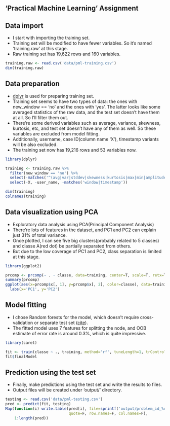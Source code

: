 'Practical Machine Learning' Assignment
---------------------------------------

## Data import
- I start with importing the training set.
- Training set will be modified to have fewer variables. So it's named 'training.raw' at this stage.
- Raw training set has 19,622 rows and 160 variables.

```r

training.raw <- read.csv('data/pml-training.csv')
dim(training.raw)
```

## Data preparation
- [dplyr](https://github.com/hadley/dplyr) is used for preparing training set.
- Training set seems to have two types of data: the ones with new_window == 'no' and the ones with 'yes'. The latter looks like some averaged statistics of the raw data, and the test set doesn't have them at all. So I'll filter them out.
- There're some derived variables such as average, variance, skewness, kurtosis, etc, and test set doesn't have any of them as well. So these variables are excluded from model fitting.
- Additionally, username, case ID(column name 'X'), timestamp variants will be also excluded.
- The training set now has 19,216 rows and 53 variables now.

```r
library(dplyr)

training <- training.raw %>% 
  filter(new_window == 'no') %>% 
  select(-matches('^(avg|var|stddev|skewness|kurtosis|max|min|amplitude)')) %>%
  select(-X, -user_name, -matches('window|timestamp'))

dim(training)
colnames(training)
```

## Data visualization using PCA
- Exploratory data analysis using PCA(Principal Component Analysis)
- There're lots of features in the dataset, and PC1 and PC2 can explain just 31% of total variance.
- Once plotted, I can see five big clusters(probably related to 5 classes) and classe A(red dot) be partially separated from others.
- But due to the low coverage of PC1 and PC2, class separation is limited at this stage.

```r
library(ggplot2)

prcomp <- prcomp(~ . - classe, data=training, center=T, scale=T, retx=T)
summary(prcomp)
ggplot(aes(x=prcomp$x[, 1], y=prcomp$x[, 2], color=classe), data=training) + geom_point(alpha=.3) +
  labs(x='PC1', y='PC2')
```

## Model fitting
- I chose Random forests for the model, which doesn't require cross-validation or separate test set ([cite](http://www.stat.berkeley.edu/~breiman/RandomForests/cc_home.htm#ooberr)).
- The fitted model uses 7 features for splitting the node, and OOB estimate of error rate is around 0.3%, which is quite impressive.

```r
library(caret)

fit <- train(classe ~ ., training, method='rf', tuneLength=1, trControl=trainControl(method='none'))
fit$finalModel
```

## Prediction using the test set
- Finally, make predictions using the test set and write the results to files.
- Output files will be created under 'output/' directory.

```r
testing <- read.csv('data/pml-testing.csv')
pred <- predict(fit, testing)
Map(function(i) write.table(pred[i], file=sprintf('output/problem_id_%d.txt', i), 
                            quote=F, row.names=F, col.names=F), 
    1:length(pred))
```
